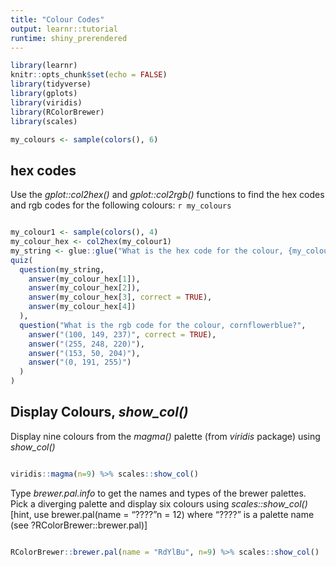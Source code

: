 ```yaml
---
title: "Colour Codes"
output: learnr::tutorial
runtime: shiny_prerendered
---
```


```r
library(learnr)
knitr::opts_chunk$set(echo = FALSE)
library(tidyverse)
library(gplots)
library(viridis)
library(RColorBrewer)
library(scales)
```

```r
my_colours <- sample(colors(), 6)
```

## hex codes

Use the *gplot::col2hex()* and *gplot::col2rgb()* functions to find the hex codes and rgb codes for the following colours: `r my_colours`

```r

```

```r
my_colour1 <- sample(colors(), 4)
my_colour_hex <- col2hex(my_colour1)
my_string <- glue::glue("What is the hex code for the colour, {my_colour1[3]}?")
quiz(
  question(my_string,
    answer(my_colour_hex[1]),
    answer(my_colour_hex[2]),
    answer(my_colour_hex[3], correct = TRUE),
    answer(my_colour_hex[4])
  ),
  question("What is the rgb code for the colour, cornflowerblue?",
    answer("(100, 149, 237)", correct = TRUE),
    answer("(255, 248, 220)"),
    answer("(153, 50, 204)"),
    answer("(0, 191, 255)")
  )
)
```


## Display Colours, *show_col()*

Display nine colours from the *magma()* palette (from *viridis* package) using *show_col()*

```r

```

```r
viridis::magma(n=9) %>% scales::show_col()
```

Type *brewer.pal.info* to get the names and types of the brewer palettes. Pick a diverging palette and display six colours using *scales::show_col()* [hint, use brewer.pal(name = "????"n = 12) where "????" is a palette name (see ?RColorBrewer::brewer.pal)]

```r

```

```r
RColorBrewer::brewer.pal(name = "RdYlBu", n=9) %>% scales::show_col()
```
